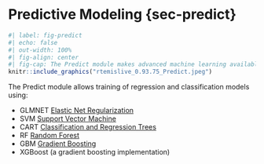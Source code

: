 # Predictive Modeling {sec-predict}

```r
#| label: fig-predict
#| echo: false
#| out-width: 100%
#| fig-align: center
#| fig-cap: The Predict module makes advanced machine learning available in a few clicks
knitr::include_graphics("rtemislive_0.93.75_Predict.jpeg")
```

The Predict module allows training of regression and classification models using:

- GLMNET [Elastic Net Regularization](https://en.wikipedia.org/wiki/Elastic_net_regularization)
- SVM [Support Vector Machine](https://en.wikipedia.org/wiki/Support-vector_machine)
- CART [Classification and Regression Trees](https://en.wikipedia.org/wiki/Decision_tree_learning)
- RF [Random Forest](https://en.wikipedia.org/wiki/Random_forest)
- GBM [Gradient Boosting](https://en.wikipedia.org/wiki/Gradient_boosting)
- XGBoost (a gradient boosting implementation)
